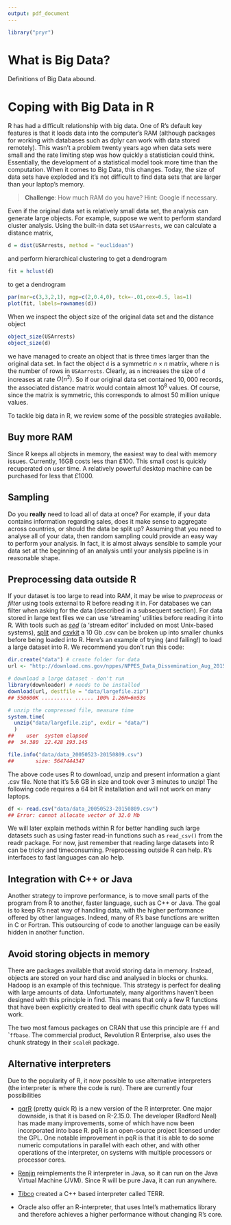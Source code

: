 ```yaml
---
output: pdf_document
---
```


```r
library("pryr")
```

\chapter{Big Data and R}

# What is Big Data?

Definitions of Big Data abound.

# Coping with Big Data in R

R has had a difficult relationship with big data. One of R's default key features is that it loads data into the computer's RAM (although packages for working with databases such as dplyr can work with data stored remotely). This wasn't a problem twenty years ago when data sets were small and the rate limiting step was how quickly a statistician could think. Essentially, the development of a statistical model took more time than the computation. When it comes to Big Data, this changes.
Today, the size of data sets have exploded and it's not difficult to find data sets that are larger than your laptop's memory.

> **Challenge**: How much RAM do you have? Hint: Google if necessary.

Even if the original data set is relatively small data set, the analysis can generate large objects. For example, suppose we went to perform standard cluster analysis. Using the built-in data set `USAarrests`, we can calculate a distance matrix,
```r
d = dist(USArrests, method = "euclidean")
```

and perform hierarchical clustering to get a dendrogram
```r
fit = hclust(d)
```

to get a dendrogram
```r
par(mar=c(3,3,2,1), mgp=c(2,0.4,0), tck=-.01,cex=0.5, las=1)
plot(fit, labels=rownames(d))
```

When we inspect the object size of the original data set and the distance object
```r
object_size(USArrests)
object_size(d)
```

we have managed to create an object that is three times larger than the original data set. In fact the object `d` is a symmetric $n \times n$ matrix, where $n$ is the number of rows in `USAarrests`. Clearly, as `n` increases the size of `d` increases at rate $O(n^2)$. So if our original data set contained $10,000$ records, the associated distance matrix would contain almost $10^8$ values. Of course, since the matrix is symmetric, this corresponds to almost $50$ million unique values.

To tackle big data in R, we review some of the possible strategies available.

## Buy more RAM

Since R keeps all objects in memory, the easiest way to deal with memory issues. Currently, 16GB costs less than £100. This small cost is quickly recuperated on user time. A relatively powerful desktop machine can be purchased for less that £1000. 

## Sampling

Do you **really** need to load all of data at once? For example, if your data contains information regarding sales, does it make sense to aggregate across countries, or should the data be split up? Assuming that you need to analyse all of your data, then random sampling could provide an easy way to perform your analysis. In fact, it is almost always sensible to sample your data set at the beginning of an analysis until your analysis pipeline is in reasonable shape.

## Preprocessing data outside R

If your dataset is too large to read into RAM, it may be wise to
*preprocess* or *filter* using tools external to R before
reading it in. For databases we can filter when asking for the data
(described in a subsequent section).
For data stored in large text files we can use
'streaming' utilities before reading it into R. With tools such as
[*sed*](https://www.gnu.org/software/sed/manual/sed.html)
(a 'stream editor' included on most Unix-based systems),
[split](https://en.wikipedia.org/wiki/Split_%28Unix%29) and
[csvkit](https://csvkit.readthedocs.org/en/latest/) a 10 Gb .csv can be
broken up into smaller chunks before being loaded into R.
Here's an 
example of trying (and failing!) to load a large dataset into R.
We recommend you don't
run this code:

```r
dir.create("data") # create folder for data
url <- "http://download.cms.gov/nppes/NPPES_Data_Dissemination_Aug_2015.zip"

# download a large dataset - don't run
library(downloader) # needs to be installed
download(url, destfile = "data/largefile.zip")
## 550600K .......... ...... 100% 1.26M=6m53s

# unzip the compressed file, measure time
system.time( 
  unzip("data/largefile.zip", exdir = "data/")
  )
##    user  system elapsed 
##  34.380  22.428 193.145

file.info("data/data_20050523-20150809.csv")
##       size: 5647444347
```

The above code uses R to download,
unzip and present information a giant .csv file.
Note that it's 5.6 GB in size and took over 3 minutes to unzip!
The following code requires a 64 bit R installation and will not work on
many laptops.

```r
df <- read.csv("data/data_20050523-20150809.csv")
## Error: cannot allocate vector of 32.0 Mb
```

We will later explain methods within R for better handling such large datasets
such as using faster read-in functions such as `read_csv()` from the
readr package. For now, just remember that reading large datasets into
R can be tricky and timeconsuming. Preprocessing outside R can help.
R's interfaces to fast languages can alo help.

## Integration with C++ or Java

Another strategy to improve performance, is to move small parts of the program from R to another, faster language, such as C++ or Java. The goal is to keep R's neat way of handling data, with the higher performance offered by other languages. Indeed, many of R's base functions are written in C or Fortran. This outsourcing of code to another language can be easily hidden in another function. 

## Avoid storing objects in memory

There are packages available that avoid storing data in memory. Instead, objects are stored on your hard disc and analysed in blocks or chunks. Hadoop is an example of this technique. This strategy is perfect for dealing with large amounts of data. Unfortunately, many algorithms haven't been designed with this principle in find. This means that only a few R functions that have been explicitly created to deal with specific chunk data types will work.

The two most famous packages on CRAN that use this principle are `ff` and ``ffbase`. The commercial product,  Revolution R Enterprise, also uses the chunk strategy in their `scaleR` package.

## Alternative interpreters

Due to the popularity of R, it now possible to use alternative interpreters (the interpreter is where the code is run). There are currently four possibilities

 * [pqrR](http://www.pqr-project.org/) (pretty quick R) is a new version of the R interpreter. One major downside, is that it is based on R-2.15.0. The developer (Radford Neal) has made many improvements, some of which have now been incorporated into base R. pqR is an open-source project licensed under the GPL. One notable improvement in pqR is that it is able to do some numeric computations in parallel with each other, and with other operations of the interpreter, on systems with multiple processors or processor cores.
 
  * [Renjin](http://www.renjin.org/) reimplements the R interpreter in Java, so it can run on the Java Virtual Machine (JVM). Since R will be pure Java, it can run anywhere.

  * [Tibco](http://spotfire.tibco.com/) created a C++ based interpreter called TERR. 

  * Oracle also offer an R-interpreter, that uses  Intel’s mathematics library and therefore achieves a higher performance without changing R’s core. 


